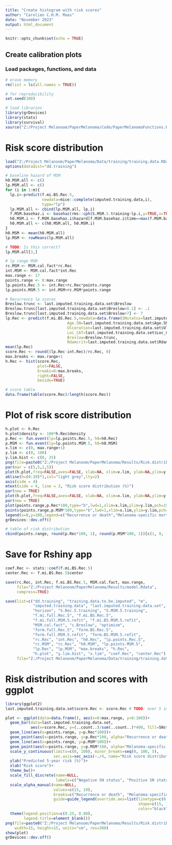 ```yaml
---
title: "Create histogram with risk scores"
author: "Carolien C.H.M. Maas"
date: "November 2023"
output: html_document
---
```


```r
knitr::opts_chunk$set(echo = TRUE)
```

## Create calibration plots

### Load packages, functions, and data 
```r
# erase memory
rm(list = ls(all.names = TRUE))

# for reproducibility
set.seed(100)

# load libraries
library(grDevices)
library(stats)
library(survival)
source("Z:/Project Melanoom/PaperMelanoma/Code/PaperMelanomaFunctions.R")
```

# Risk score distribution
```r
load("Z:/Project Melanoom/PaperMelanoma/Data/training/training.data.RData")
options(datadist="dd.training")

# baseline hazard of MSM
h0.MSM.all <- c()
lp.MSM.all <- c()
for (i in 1:m){
  lp.i<-predict(f.mi.BS.Rec.5,
                newdata=mice::complete(imputed.training.data,i), 
                type="lp")
  lp.MSM.all <- cbind(lp.MSM.all, lp.i)
  f.MSM.basehaz.i <- basehaz(rms::cph(S.MSM.5.training~lp.i,y=TRUE,x=TRUE))
  h0.MSM.i <- f.MSM.basehaz.i$hazard[f.MSM.basehaz.i$time==max(f.MSM.basehaz.i$time[f.MSM.basehaz.i$time<=horizon])]
  h0.MSM.all <- c(h0.MSM.all, h0.MSM.i)
}
h0.MSM <- mean(h0.MSM.all)
lp.MSM <- rowMeans(lp.MSM.all)

# TODO: Is this correct?
lp.MSM.all[3,]

# lp range MSM
rc.MSM <- MSM.cal.fact*rc.Rec
int.MSM <- MSM.cal.fact*int.Rec
max.range <- 17
points.range <- 0:max.range
lp.points.Rec.5 <- int.Rec+rc.Rec*points.range
lp.points.MSM.5 <- int.MSM+rc.MSM*points.range

# Recurrence lp scores
Breslow.trunc <- last.imputed.training.data.set$Breslow
Breslow.trunc[last.imputed.training.data.set$Breslow<0.1] <- .1
Breslow.trunc[last.imputed.training.data.set$Breslow>7] <- 7
lp.Rec <- predict(f.mi.BS.Rec.5,newdata=data.frame(SNstatus=last.imputed.training.data.set$SNstatus,
                           Age.SN=last.imputed.training.data.set$Age.SN,
                           Ulceration=last.imputed.training.data.set$Ulceration,
                           Loc_CAT=last.imputed.training.data.set$Loc_CAT,
                           Breslow=Breslow.trunc,
                           Rdamcrit=last.imputed.training.data.set$Rdamcrit))
mean(lp.Rec)
score.Rec <- round((lp.Rec-int.Rec)/rc.Rec, 0)
max.breaks <- max.range+1
h.Rec <- hist(score.Rec, 
              plot=FALSE,
              breaks=0:max.breaks,
              right=FALSE, 
              beside=TRUE)

# score table
data.frame(table(score.Rec)/length(score.Rec))
```

# Plot of risk score distribution
```r
h.plot <- h.Rec
h.plot$density <- 100*h.Rec$density
p.Rec <- fun.event(lp=lp.points.Rec.5, h0=h0.Rec)
p.MSM <- fun.event(lp=lp.points.MSM.5, h0=h0.MSM)
x.lim <- c(0, max.range+1)
y.lim <- c(0, 100)
y.lim.hist <- c(0, 25)
png(file=paste0("Z:/Project Melanoom/PaperMelanoma/Results/Risk.distribution.png"))
par(mar = c(5,5,2,5))
plot(h.plot,freq=FALSE,axes=FALSE, xlab=NA, xlim=x.lim, ylab=NA,ylim=y.lim.hist,main=NA,col="white")
abline(h=(0:30)*1,col="light grey",lty=2)
axis(side = 4)
mtext(side = 4, line = 3, "Risk score distribution (%)")
par(new = TRUE)
plot(h.plot,freq=FALSE,axes=FALSE, xlab=NA, xlim=x.lim, ylab=NA,ylim=y.lim.hist,main=NA,col="white")
par(new = TRUE)
plot(points.range,p.Rec*100,type="b",lwd=1,xlim=x.lim,ylim=y.lim,pch=15, xlab="Risk score",ylab="Predicted 5-year risk (%)")
points(points.range,p.MSM*100,type="b",lwd=1,xlim=x.lim,ylim=y.lim,pch=16)
legend(x=0,y=100,legend=c("Recurrence or death","Melanoma-specific mortality"),pch=c(15,16),cex=.9,bg="white")
grDevices::dev.off()
```

```r
# table of risk distribution
cbind(points.range, round(p.Rec*100, 1), round(p.MSM*100, 1))[c(1, 9, 10, 12, 13),]
```
# Save for Rshiny app
```r
coef.Rec <- stats::coef(f.mi.BS.Rec.5)
center.Rec <- f.mi.BS.Rec.5$center

save(rc.Rec, int.Rec, f.mi.BS.Rec.5, MSM.cal.fact, max.range,
     file="Z:/Project Melanoom/PaperMelanoma/Results/model.Rdata", 
     compress=TRUE)

save(list=c("dd.training", "training.data.to.be.imputed", "m", 
            "imputed.training.data", "last.imputed.training.data.set", 
            "horizon", "S.Rec.5.training", "S.MSM.5.training",
            "f.mi.full.Rec.5", "f.mi.BS.Rec.5", 
            "f.mi.full.MSM.5.refit", "f.mi.BS.MSM.5.refit", 
            "MSM.cal.fact", "c.Breslow", "optimism",
            "form.full.Rec.5", "form.BS.Rec.5", 
            "form.full.MSM.5.refit", "form.BS.MSM.5.refit", 
            "rc.Rec", "int.Rec", "h0.Rec", "lp.points.Rec.5",
            "rc.MSM", "rc.Rec", "h0.MSM", "lp.points.MSM.5",
            "lp.Rec", "lp.MSM", "max.breaks", "h.Rec",
            "h.plot", "y.lim.hist", "x.lim", "coef.Rec", "center.Rec"),
     file="Z:/Project Melanoom/PaperMelanoma/Data/training/training.data.Rdata", compress=TRUE)
```

# Risk distribution and scores with ggplot
```r
library(ggplot2)
last.imputed.training.data.set$score.Rec <- score.Rec # TODO: over 5 imputations?

plot <- ggplot(data=data.frame(), aes(x=0:max.range, y=0:100))+
  geom_bar(data=last.imputed.training.data.set, 
           aes(x=score.Rec, y=(..count..)/sum(..count..)*400, fill=SNstatus))+
  geom_line(aes(x=points.range, y=p.Rec*100))+
  geom_point(aes(x=points.range, y=p.Rec*100, alpha="Recurrence or death"), shape=15)+
  geom_line(aes(x=points.range, y=p.MSM*100))+
  geom_point(aes(x=points.range, y=p.MSM*100, alpha="Melanoma-specific mortality"), shape=19)+
  scale_y_continuous(limits=c(0, 100), minor_breaks=seq(0, 100, 5),
                     sec.axis=sec_axis(~./4, name="Risk score distribution (%)"))+
  ylab("Predicted 5-year risk (%)")+
  xlab("Risk score")+
  theme_bw()+
  scale_fill_discrete(name=NULL,
                      labels=c("Negative SN status", "Positive SN status"))+
  scale_alpha_manual(name=NULL, 
                     values=c(15, 19),
                     breaks=c("Recurrence or death", "Melanoma-specific mortality"),
                     guide=guide_legend(override.aes=list(linetype=c(0, 1), 
                                                          shape=c(15, 19), 
                                                          color="black")))+
  theme(legend.position=c(0.25, 0.80),
        legend.title=element_blank())
png(file=paste0("Z:/Project Melanoom/PaperMelanoma/Results/Risk.distribution.png"), 
    width=15, height=15, units="cm", res=300)
show(plot)
grDevices::dev.off()
```
